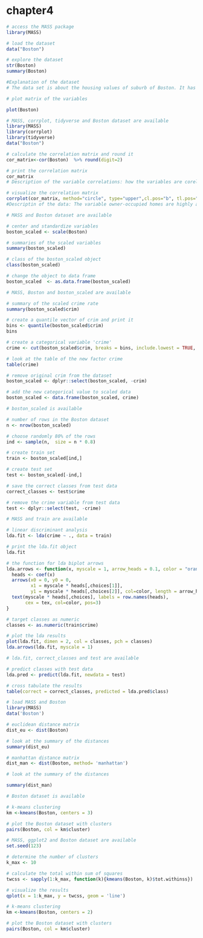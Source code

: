 # chapter4
```r
# access the MASS package
library(MASS)

# load the dataset
data("Boston")

# explore the dataset
str(Boston)
summary(Boston)

#Explanation of the dataset
# The data set is about the housing values of suburb of Boston. It has 506 observations and 14 variables.There is the pairwise comparsion between the variables of the dataset.

# plot matrix of the variables

plot(Boston)
```
```r
# MASS, corrplot, tidyverse and Boston dataset are available
library(MASS)
library(corrplot)
library(tidyverse)
data("Boston")

# calculate the correlation matrix and round it
cor_matrix<-cor(Boston)  %>% round(digit=2)

# print the correlation matrix
cor_matrix
# Description of the variable correlations: how the variables are corelated to each other are displayed in tabular form with two rounded digit. 

# visualize the correlation matrix
corrplot(cor_matrix, method="circle", type="upper",cl.pos="b", tl.pos="d",tl.cex= 0.6)
#Descriptin of the data: The variable owner-occupied homes are highly and positvely corelated and crime rate by town is negatrively highly corelated.
```
```r
# MASS and Boston dataset are available

# center and standardize variables
boston_scaled <- scale(Boston)

# summaries of the scaled variables
summary(boston_scaled)

# class of the boston_scaled object
class(boston_scaled)

# change the object to data frame
boston_scaled  <- as.data.frame(boston_scaled)
```

```r
# MASS, Boston and boston_scaled are available

# summary of the scaled crime rate
summary(boston_scaled$crim)

# create a quantile vector of crim and print it
bins <- quantile(boston_scaled$crim)
bins

# create a categorical variable 'crime'
crime <- cut(boston_scaled$crim, breaks = bins, include.lowest = TRUE, labels = c("low", "med_low", "med_high", "high"))

# look at the table of the new factor crime
table(crime)

# remove original crim from the dataset
boston_scaled <- dplyr::select(boston_scaled, -crim)

# add the new categorical value to scaled data
boston_scaled <- data.frame(boston_scaled, crime)

```

```r
# boston_scaled is available

# number of rows in the Boston dataset 
n <- nrow(boston_scaled)

# choose randomly 80% of the rows
ind <- sample(n,  size = n * 0.8)

# create train set
train <- boston_scaled[ind,]

# create test set 
test <- boston_scaled[-ind,]

# save the correct classes from test data
correct_classes <- test$crime

# remove the crime variable from test data
test <- dplyr::select(test, -crime)

```

```r
# MASS and train are available

# linear discriminant analysis
lda.fit <- lda(crime ~ ., data = train)

# print the lda.fit object
lda.fit

# the function for lda biplot arrows
lda.arrows <- function(x, myscale = 1, arrow_heads = 0.1, color = "orange", tex = 0.75, choices = c(1,2)){
  heads <- coef(x)
  arrows(x0 = 0, y0 = 0, 
         x1 = myscale * heads[,choices[1]], 
         y1 = myscale * heads[,choices[2]], col=color, length = arrow_heads)
  text(myscale * heads[,choices], labels = row.names(heads), 
       cex = tex, col=color, pos=3)
}

# target classes as numeric
classes <- as.numeric(train$crime)

# plot the lda results
plot(lda.fit, dimen = 2, col = classes, pch = classes)
lda.arrows(lda.fit, myscale = 1)

```

```r
# lda.fit, correct_classes and test are available

# predict classes with test data
lda.pred <- predict(lda.fit, newdata = test)

# cross tabulate the results
table(correct = correct_classes, predicted = lda.pred$class)
```

```r
# load MASS and Boston
library(MASS)
data('Boston')

# euclidean distance matrix
dist_eu <- dist(Boston)

# look at the summary of the distances
summary(dist_eu)

# manhattan distance matrix
dist_man <- dist(Boston, method= 'manhattan')

# look at the summary of the distances

summary(dist_man)
```

```r
# Boston dataset is available

# k-means clustering
km <-kmeans(Boston, centers = 3)

# plot the Boston dataset with clusters
pairs(Boston, col = km$cluster)
```

```r
# MASS, ggplot2 and Boston dataset are available
set.seed(123)

# determine the number of clusters
k_max <- 10

# calculate the total within sum of squares
twcss <- sapply(1:k_max, function(k){kmeans(Boston, k)$tot.withinss})

# visualize the results
qplot(x = 1:k_max, y = twcss, geom = 'line')

# k-means clustering
km <-kmeans(Boston, centers = 2)

# plot the Boston dataset with clusters
pairs(Boston, col = km$cluster)
```



